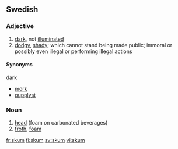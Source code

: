 ==Swedish==

===Adjective===
{{sv-adj-reg|alt=skumm}}
{{infl|sv|adjective}}

# [[dark]], not [[illuminate]]d
# [[dodgy]], [[shady]]; which cannot stand being made public; immoral or possibly even illegal or performing illegal actions

====Synonyms====
;dark
*[[mörk]]
*[[oupplyst]]


===Noun===
{{sv-noun-n-zero|stem=skumm}}
{{infl|sv|noun|g=n}}

# [[head]] (foam on carbonated beverages)
# [[froth]], [[foam]]

[[fr:skum]]
[[fi:skum]]
[[sv:skum]]
[[vi:skum]]